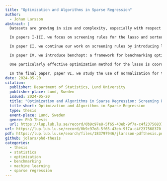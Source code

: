 ```yaml
---
title: "Optimization and Algorithms in Sparse Regression"
author:
  - Johan Larsson
abstract: |
  Datasets are growing in size and complexity, especially with respect to the number of features of the problems that we study, which now often number in the millions. This has lead to a surge in interest for sparse regression models, which help make sense of these datasets by modeling them efficiently whilst still retaining a notion of explainability. Because these datasets are so large, however, they have prompted a need for effective methods with which to apply them—in this thesis, we present several contributions to this area of research.

  In papers I-III, we focus on screening rules for the lasso and sorted l1 penalized regression (SLOPE)—two sparse regression methods. Screening rules are algorithms that discard a portion of the features in the model before solving it, which means that we effectively get to tackle a smaller problem than the original ones, yet still recover the same solutions. For the lasso, there has been a large body of work on screening rules since they were first introduced in 2010. In the case of SLOPE, however, there did not exist any screening rule until our work in paper I, in which we introduce the first such rule: the strong screening rule for SLOPE.

  In paper II, we continue our work on screening rules by introducing look-ahead screening rules for the lasso, which enable screening of features for a stretch of the lasso path, rather than just for the following step. In essence, this allows us save computation time by screening features only when it is necessary. In paper III, we then tackle the case of using screening rules with highly correlated features, which is a setting in which previous screening rules have struggled. We propose the Hessian screening rule, which uses second-order information about the problem in order to provide less conservative screening along the lasso path. In empirical studies we show that our screening rule leads to large improvements in performance.

  In paper IV, we introduce benchopt: a framework for benchmarking optimization methods in a transparent, reproducible, and collaborative manner. The current field of research in optimization is overflowing with new algorithms, each time proclaimed by its authors to improve upon its predecessors. It is easy to find benchmarks that directly contradict one another, which often stems for varied use of parameters, different software implementations, and hardware setups. Benchopt makes it easy to construct benchmarks that transparently and objectively compare these methods to one another.

  One particularly effective optimization method for the lasso is coordinate descent. Unfortunately, we cannot directly use coordinate descent for SLOPE since the problem is not separable. In paper V, however, we present a hybrid method which circumvents this issue by incorporating proximal gradient descent steps to tackle the separability issue, whilst still enjoying the effectiveness of coordinate descent.

  In the final paper, paper VI, we study the use of normalization for the lasso and ridge regression when the data is made up of binary features. Normalization is necessary in regularized regression to put features on the same scale, but its effects are generally not well-understood. In our paper we show that the solutions in the lasso and ridge regression depend strongly on the class balance of the binary features and that this effect depends on the type of normalization used.
date: 2024-05-20
citation:
  publisher: Department of Statistics, Lund University
  publisher-place: Lund, Sweden
  issued: 2024-05-20
  title: "Optimization and Algorithms in Sparse Regression: Screening Rules, Coordinate Descent, and Normalization"
  title-short: Optimization and Algorithms in Sparse Regression
  type: thesis
  event-place: Lund, Sweden
  genre: PhD Thesis
  url: https://lup.lub.lu.se/record/0b9c97e8-5f65-43eb-9f7a-c4f237568370
url: https://lup.lub.lu.se/record/0b9c97e8-5f65-43eb-9f7a-c4f237568370
pdf: https://lup.lub.lu.se/search/files/183797946/jlarsson-pdfthesis.pdf
github: jolars/phd-thesis
categories:
  - thesis
  - statistics
  - optimization
  - benchmarking
  - machine learning
  - sparse regression
---
```

